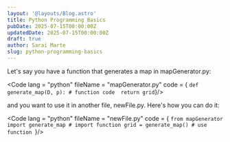 ```yaml
---
layout: '@layouts/Blog.astro'
title: Python Programming Basics 
pubDate: 2025-07-15T00:00:00Z 
updatedDate: 2025-07-15T00:00:00Z 
draft: true
author: Sarai Marte
slug: python-programming-basics
---
```



<DropDown title = "How to import and use a function you wrote in another file?">

Let's say you have a function that generates a map in mapGenerator.py:

<Code lang = "python" fileName = "mapGenerator.py" code = {
`def generate_map(D, p):
	   # function code 
    return grid`}/>

and you want to use it in another file, newFile.py. Here's how you can do it:

<Code lang = "python" fileName = "newFile.py" code = {
`from mapGenerator import generate_map # import function
grid = generate_map() # use function `}/>

</DropDown>